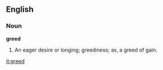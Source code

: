 ==English==

===Noun===

'''greed'''

#An eager desire or longing; greediness; as, a greed of gain.

[[it:greed]]